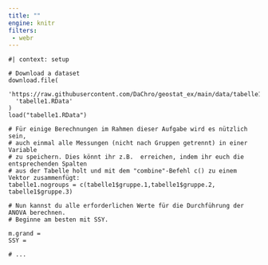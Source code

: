```yaml
---
title: ""
engine: knitr
filters:
 - webr
---
```


```webr-r

#| context: setup

# Download a dataset
download.file(
  'https://raw.githubusercontent.com/DaChro/geostat_ex/main/data/tabelle1.RData',
  'tabelle1.RData'
)
load("tabelle1.RData")

```

```webr-r
# Für einige Berechnungen im Rahmen dieser Aufgabe wird es nützlich sein, 
# auch einmal alle Messungen (nicht nach Gruppen getrennt) in einer Variable
# zu speichern. Dies könnt ihr z.B.  erreichen, indem ihr euch die entsprechenden Spalten 
# aus der Tabelle holt und mit dem "combine"-Befehl c() zu einem Vektor zusammenfügt:
tabelle1.nogroups = c(tabelle1$gruppe.1,tabelle1$gruppe.2, tabelle1$gruppe.3)

# Nun kannst du alle erforderlichen Werte für die Durchführung der ANOVA berechnen. 
# Beginne am besten mit SSY.

m.grand = 
SSY =

# ...


```
